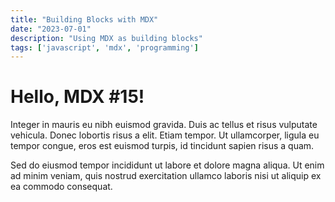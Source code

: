 ```yaml
---
title: "Building Blocks with MDX"
date: "2023-07-01"
description: "Using MDX as building blocks"
tags: ['javascript', 'mdx', 'programming']
---
```


# Hello, MDX #15!

Integer in mauris eu nibh euismod gravida. Duis ac tellus et risus vulputate vehicula. Donec lobortis risus a elit. Etiam tempor. Ut ullamcorper, ligula eu tempor congue, eros est euismod turpis, id tincidunt sapien risus a quam.

Sed do eiusmod tempor incididunt ut labore et dolore magna aliqua. Ut enim ad minim veniam, quis nostrud exercitation ullamco laboris nisi ut aliquip ex ea commodo consequat.
